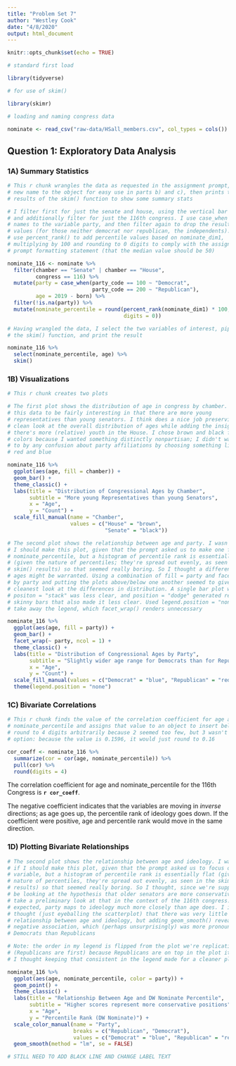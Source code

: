 ```yaml
---
title: "Problem Set 7"
author: "Westley Cook"
date: "4/8/2020"
output: html_document
---
```


```r
knitr::opts_chunk$set(echo = TRUE)

# standard first load

library(tidyverse)

# for use of skim()

library(skimr)

# loading and naming congress data

nominate <- read_csv("raw-data/HSall_members.csv", col_types = cols())

```

## Question 1: Exploratory Data Analysis

### 1A) Summary Statistics

```r

# This r chunk wrangles the data as requested in the assignment prompt, giving a
# new name to the object for easy use in parts b) and c), then prints the
# results of the skim() function to show some summary stats

# I filter first for just the senate and house, using the vertical bar for "or",
# and additionally filter for just the 116th congress. I use case_when to assign
# names to the variable party, and then filter again to drop the resulting NA
# values (for those neither democrat nor republican, the independents). I then
# use percent_rank() to add percentile values based on nominate_dim1,
# multiplying by 100 and rounding to 0 digits to comply with the assignment
# prompt formatting statement (that the median value should be 50)

nominate_116 <- nominate %>% 
  filter(chamber == "Senate" | chamber == "House",
         congress == 116) %>% 
  mutate(party = case_when(party_code == 100 ~ "Democrat",
                           party_code == 200 ~ "Republican"),
         age = 2019 - born) %>% 
  filter(!is.na(party)) %>% 
  mutate(nominate_percentile = round(percent_rank(nominate_dim1) * 100,
                                     digits = 0))

# Having wrangled the data, I select the two variables of interest, pipe it to
# the skim() function, and print the result

nominate_116 %>% 
  select(nominate_percentile, age) %>% 
  skim()

```

### 1B) Visualizations

```r

# This r chunk creates two plots

# The first plot shows the distribution of age in congress by chamber. I found
# this data to be fairly interesting in that there are more young
# representatives than young senators. I think does a nice job preserving a
# clean look at the overall distribution of ages while adding the insight that
# there's more (relative) youth in the House. I chose brown and black for the
# colors because I wanted something distinctly nonpartisan; I didn't want there
# to by any confusion about party affiliations by choosing something like, say,
# red and blue

nominate_116 %>% 
  ggplot(aes(age, fill = chamber)) +
  geom_bar() +
  theme_classic() +
  labs(title = "Distribution of Congressional Ages by Chamber",
       subtitle = "More young Representatives than young Senators",
       x = "Age",
       y = "Count") +
  scale_fill_manual(name = "Chamber",
                    values = c("House" = "brown",
                               "Senate" = "black"))

# The second plot shows the relationship between age and party. I wasn't sure if
# I should make this plot, given that the prompt asked us to make one for
# nominate_percentile, but a histogram of percentile rank is essentially flat
# (given the nature of percentiles; they're spread out evenly, as seen in the
# skim() results) so that seemed really boring. So I thought a different look at
# ages might be warranted. Using a combination of fill = party and facet_wrap()
# by party and putting the plots above/below one another seemed to give the
# cleanest look at the differences in distribution. A single bar plot with
# positon = "stack" was less clear, and position = "dodge" generated really
# skinny bars that also made it less clear. Used legend.position = "none" to
# take away the legend, which facet_wrap() renders unnecessary

nominate_116 %>% 
  ggplot(aes(age, fill = party)) +
  geom_bar() +
  facet_wrap(~ party, ncol = 1) +
  theme_classic() +
  labs(title = "Distribution of Congressional Ages by Party",
       subtitle = "Slightly wider age range for Democrats than for Republicans",
       x = "Age",
       y = "Count") +
  scale_fill_manual(values = c("Democrat" = "blue", "Republican" = "red")) +
  theme(legend.position = "none")

```

### 1C) Bivariate Correlations

```r

# This r chunk finds the value of the correlation coefficient for age and
# nominate_percentile and assigns that value to an object to insert below. I
# round to 4 digits arbitrarily because 2 seemed too few, but 3 wasn't an
# option: because the value is 0.1596, it would just round to 0.16

cor_coeff <- nominate_116 %>% 
  summarize(cor = cor(age, nominate_percentile)) %>% 
  pull(cor) %>% 
  round(digits = 4)

```

The correlation coefficient for age and nominate_percentile for the 116th Congress is **`r cor_coeff`**.

The negative coefficient indicates that the variables are moving in *inverse* directions; as age goes up, the percentile rank of ideology goes down. If the coefficient were positive, age and percentile rank would move in the same direction.

### 1D) Plotting Bivariate Relationships

```r

# The second plot shows the relationship between age and ideology. I wasn't sure
# if I should make this plot, given that the prompt asked us to focus on one
# variable, but a histogram of percentile rank is essentially flat (given the
# nature of percentiles, they're spread out evenly, as seen in the skim()
# results) so that seemed really boring. So I thought, since we're supposed to
# be looking at the hypothesis that older senators are more conservative, I'd
# take a preliminary look at that in the context of the 116th congress. As I'd
# expected, party maps to ideology much more closely than age does. I initally
# thought (just eyeballing the scatterplot) that there was very little
# relationship between age and ideology, but adding geom_smooth() revealed the
# negative association, which (perhaps unsurprisingly) was more pronounced among
# Democrats than Republicans

# Note: the order in my legend is flipped from the plot we're replicating
# (Republicans are first) because Republicans are on top in the plot itself and
# I thought keeping that consistent in the legend made for a cleaner plot

nominate_116 %>% 
  ggplot(aes(age, nominate_percentile, color = party)) +
  geom_point() +
  theme_classic() +
  labs(title = "Relationship Between Age and DW Nominate Percentile",
       subtitle = "Higher scores represent more conservative positions",
       x = "Age",
       y = "Percentile Rank (DW Nominate)") +
  scale_color_manual(name = "Party",
                     breaks = c("Republican", "Democrat"),
                     values = c("Democrat" = "blue", "Republican" = "red")) +
  geom_smooth(method = "lm", se = FALSE)

# STILL NEED TO ADD BLACK LINE AND CHANGE LABEL TEXT


```

